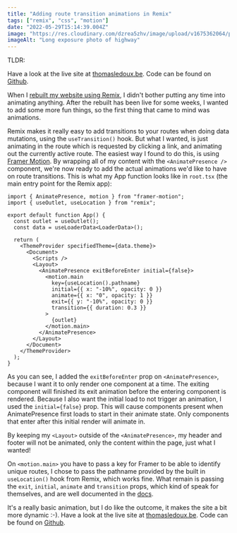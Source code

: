 ```yaml
---
title: "Adding route transition animations in Remix"
tags: ["remix", "css", "motion"]
date: "2022-05-29T15:14:39.004Z"
image: "https://res.cloudinary.com/dzrea5zhv/image/upload/v1675362064/photo-1568369461174-26a4ec7f3ea6_xsjrnc.jpg"
imageAlt: "Long exposure photo of highway"
---
```


TLDR:

Have a look at the live site at [thomasledoux.be](https://www.thomasledoux.be). Code can be found on [Github](https://github.com/thomasledoux1/website-thomas-remix/blob/main/app/root.tsx).

When I [rebuilt my website using Remix](https://dev.to/thomasledoux1/migrating-my-portfolio-site-from-nextjs-to-remix-4g03), I didn't bother putting any time into animating anything.
After the rebuilt has been live for some weeks, I wanted to add some more fun things, so the first thing that came to mind was animations.

Remix makes it really easy to add transitions to your routes when doing data mutations, using the `useTransition()` hook. But what I wanted, is just animating in the route which is requested by clicking a link, and animating out the currently active route.
The easiest way I found to do this, is using [Framer Motion](https://www.framer.com/motion/). By wrapping all of my content with the `<AnimatePresence />` component, we're now ready to add the actual animations we'd like to have on route transitions.
This is what my App function looks like in `root.tsx` (the main entry point for the Remix app):

```tsx
import { AnimatePresence, motion } from "framer-motion";
import { useOutlet, useLocation } from "remix";

export default function App() {
  const outlet = useOutlet();
  const data = useLoaderData<LoaderData>();

  return (
    <ThemeProvider specifiedTheme={data.theme}>
      <Document>
        <Scripts />
        <Layout>
          <AnimatePresence exitBeforeEnter initial={false}>
            <motion.main
              key={useLocation().pathname}
              initial={{ x: "-10%", opacity: 0 }}
              animate={{ x: "0", opacity: 1 }}
              exit={{ y: "-10%", opacity: 0 }}
              transition={{ duration: 0.3 }}
            >
              {outlet}
            </motion.main>
          </AnimatePresence>
        </Layout>
      </Document>
    </ThemeProvider>
  );
}
```

As you can see, I added the `exitBeforeEnter` prop on `<AnimatePresence>`, because I want it to only render one component at a time. The exiting component will finished its exit animation before the entering component is rendered. Because I also want the initial load to not trigger an animation, I used the `initial={false}` prop. This will cause components present when AnimatePresence first loads to start in their animate state. Only components that enter after this initial render will animate in.

By keeping my `<Layout>` outside of the `<AnimatePresence>`, my header and footer will not be animated, only the content within the page, just what I wanted!

On `<motion.main>` you have to pass a key for Framer to be able to identify unique routes, I chose to pass the pathname provided by the built in `useLocation()` hook from Remix, which works fine.
What remain is passing the `exit`, `initial`, `animate` and `transition` props, which kind of speak for themselves, and are well documented in the [docs](https://www.framer.com/docs/component/).

It's a really basic animation, but I do like the outcome, it makes the site a bit more dynamic :-).
Have a look at the live site at [thomasledoux.be](https://www.thomasledoux.be). Code can be found on [Github](https://github.com/thomasledoux1/website-thomas-remix/blob/main/app/root.tsx).
